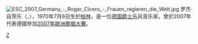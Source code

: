 {{expand|time=2016-03-30T04:22:35+00:00}}
{{unreferenced|time=2016-03-30T04:22:35+00:00}}
[[File:ESC_2007_Germany_-_Roger_Cicero_-_Frauen_regieren_die_Welt.jpg|thumb]]
罗杰·自茨乐（{{lang-de|Roger Marcel Cicero Cziczeo}}，{{bd|1970年|7月6日|2016年|3月24日}}），1970年7月6日生於[[柏林|柏林]]，是一位[[德国|德国]][[爵士乐|爵士乐]]风音乐家。曾於2007年代表德國參加[[2007年歐洲歌唱大賽|2007年歐洲歌唱大賽]]。

{{Authority control}}
[[Category:德国音乐家|Z]]